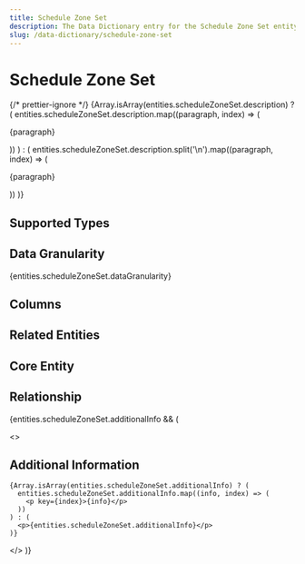 ```yaml
---
title: Schedule Zone Set
description: The Data Dictionary entry for the Schedule Zone Set entity
slug: /data-dictionary/schedule-zone-set
---
```



# Schedule Zone Set

{/* prettier-ignore */}
{Array.isArray(entities.scheduleZoneSet.description) ? (
  entities.scheduleZoneSet.description.map((paragraph, index) => (
    <p key={index}>{paragraph}</p>
))
) : (
entities.scheduleZoneSet.description.split('\n').map((paragraph, index) => (

<p key={index}>{paragraph}</p>
)) )}

## Supported Types

<SupportedTypesTable supportedTypes={entities.scheduleZoneSet.supportedTypes} />

## Data Granularity

{entities.scheduleZoneSet.dataGranularity}

## Columns

<ColumnsTable columns={entities.scheduleZoneSet.columns} />

## Related Entities

<RelatedEntitiesList relatedEntities={entities.scheduleZoneSet.relatedEntities} />

## Core Entity

<CoreEntityTable coreEntities={entities.scheduleZoneSet.coreEntity} />

## Relationship

<RelationshipTable
  relationship={entities.scheduleZoneSet.relationship}
  simple={true}
/>

{entities.scheduleZoneSet.additionalInfo && (

  <>
    <h2>Additional Information</h2>

    {Array.isArray(entities.scheduleZoneSet.additionalInfo) ? (
      entities.scheduleZoneSet.additionalInfo.map((info, index) => (
        <p key={index}>{info}</p>
      ))
    ) : (
      <p>{entities.scheduleZoneSet.additionalInfo}</p>
    )}

  </>
)}
